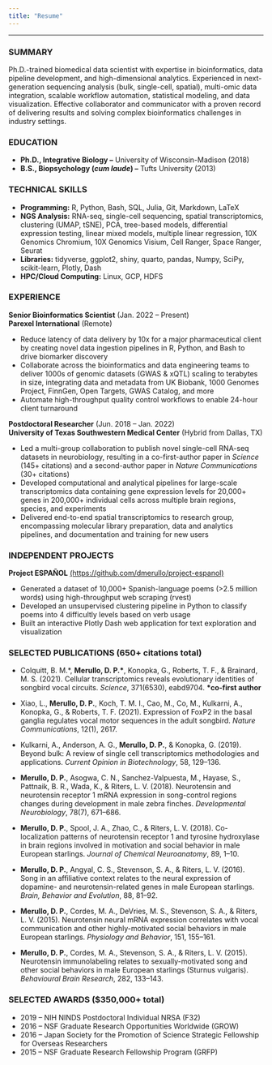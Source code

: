 ```yaml
---
title: "Resume"
---
```


***

### SUMMARY

Ph.D.-trained biomedical data scientist with expertise in bioinformatics, data pipeline development, and high-dimensional analytics. Experienced in next-generation sequencing analysis (bulk, single-cell, spatial), multi-omic data integration, scalable workflow automation, statistical modeling, and data visualization. Effective collaborator and communicator with a proven record of delivering results and solving complex bioinformatics challenges in industry settings.

### EDUCATION

- **Ph.D., Integrative Biology –** University of Wisconsin-Madison (2018)
- **B.S., Biopsychology (*cum laude*) –** Tufts University (2013)

### TECHNICAL SKILLS

- **Programming:** R, Python, Bash, SQL, Julia, Git, Markdown, LaTeX
- **NGS Analysis:** RNA-seq, single-cell sequencing, spatial transcriptomics, clustering (UMAP, tSNE), PCA, tree-based models, differential expression testing, linear mixed models, multiple linear regression, 10X Genomics Chromium, 10X Genomics Visium, Cell Ranger, Space Ranger, Seurat
- **Libraries:** tidyverse, ggplot2, shiny, quarto, pandas, Numpy, SciPy, scikit-learn, Plotly, Dash
- **HPC/Cloud Computing:** Linux, GCP, HDFS

### EXPERIENCE

**Senior Bioinformatics Scientist** (Jan. 2022 – Present)\
**Parexel International**  (Remote)

- Reduce latency of data delivery by 10x for a major pharmaceutical client by creating novel data ingestion pipelines in R, Python, and Bash to drive biomarker discovery
- Collaborate across the bioinformatics and data engineering teams to deliver 1000s of genomic datasets (GWAS & xQTL) scaling to terabytes in size, integrating data and metadata  from UK Biobank, 1000 Genomes Project, FinnGen, Open Targets, GWAS Catalog, and more
- Automate high-throughput quality control workflows to enable 24-hour client turnaround

**Postdoctoral Researcher** (Jun. 2018 – Jan. 2022) \
**University of Texas Southwestern Medical Center**  (Hybrid from Dallas, TX)
  
- Led a multi-group collaboration to publish novel single-cell RNA-seq datasets in neurobiology, resulting in a co-first-author paper in *Science* (145+ citations) and a second-author paper in *Nature Communications* (30+ citations)
- Developed computational and analytical pipelines for large-scale transcriptomics data containing gene expression levels for 20,000+ genes in 200,000+ individual cells across multiple brain regions, species, and experiments
- Delivered end-to-end spatial transcriptomics to research group, encompassing molecular library preparation, data and analytics pipelines, and documentation and training for new users

### INDEPENDENT PROJECTS

**Project ESPAÑOL** [(https://github.com/dmerullo/project-espanol)](https://github.com/dmerullo/project-espanol){target="_blank"}

- Generated a dataset of 10,000+ Spanish-language poems (>2.5 million words) using high-throughput web scraping (rvest)
- Developed an unsupervised clustering pipeline in Python to classify poems into 4 difficultly levels based on verb usage
- Built an interactive Plotly Dash web application for text exploration and visualization
  
### SELECTED PUBLICATIONS (650+ citations total)

- Colquitt, B. M.\*, <strong>Merullo, D. P.\*</strong>, Konopka, G., Roberts, T. F., & Brainard, M. S. (2021). Cellular transcriptomics reveals evolutionary identities of songbird vocal circuits. *Science*, 371(6530), eabd9704. <strong>*co-first author</strong>

- Xiao, L., **Merullo, D. P.**, Koch, T. M. I., Cao, M., Co, M., Kulkarni, A., Konopka, G., & Roberts, T. F. (2021). Expression of FoxP2 in the basal ganglia regulates vocal motor sequences in the adult songbird. *Nature Communications*, 12(1), 2617.

- Kulkarni, A., Anderson, A. G., **Merullo, D. P.**, & Konopka, G. (2019). Beyond bulk: A review of single cell transcriptomics methodologies and applications. *Current Opinion in Biotechnology*, 58, 129–136.

- **Merullo, D. P.**, Asogwa, C. N., Sanchez-Valpuesta, M., Hayase, S., Pattnaik, B. R., Wada, K., & Riters, L. V. (2018). Neurotensin and neurotensin receptor 1 mRNA expression in song-control regions changes during development in male zebra finches. *Developmental Neurobiology*, 78(7), 671–686.

- **Merullo, D. P.**, Spool, J. A., Zhao, C., & Riters, L. V. (2018). Co-localization patterns of neurotensin receptor 1 and tyrosine hydroxylase in brain regions involved in motivation and social behavior in male European starlings. *Journal of Chemical Neuroanatomy*, 89, 1–10.

- **Merullo, D. P.**, Angyal, C. S., Stevenson, S. A., & Riters, L. V. (2016). Song in an affiliative context relates to the neural expression of dopamine- and neurotensin-related genes in male European starlings. *Brain, Behavior and Evolution*, 88, 81–92.

- **Merullo, D. P.**, Cordes, M. A., DeVries, M. S., Stevenson, S. A., & Riters, L. V. (2015). Neurotensin neural mRNA expression correlates with vocal communication and other highly-motivated social behaviors in male European starlings. *Physiology and Behavior*, 151, 155–161.

- **Merullo, D. P.**, Cordes, M. A., Stevenson, S. A., & Riters, L. V. (2015). Neurotensin immunolabeling relates to sexually-motivated song and other social behaviors in male European starlings (Sturnus vulgaris). *Behavioural Brain Research*, 282, 133–143. 

### SELECTED AWARDS ($350,000+ total)

- 2019 – NIH NINDS Postdoctoral Individual NRSA (F32) 
- 2016 – NSF Graduate Research Opportunities Worldwide (GROW)
- 2016 – Japan Society for the Promotion of Science Strategic Fellowship for Overseas Researchers
- 2015 – NSF Graduate Research Fellowship Program (GRFP)